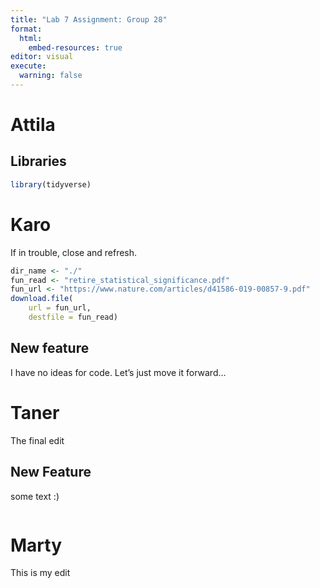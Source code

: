 ```yaml
---
title: "Lab 7 Assignment: Group 28"
format:
  html:
    embed-resources: true
editor: visual
execute: 
  warning: false
---
```


# Attila

## Libraries

```r
library(tidyverse)
```

# Karo

If in trouble, close and refresh.

```r
dir_name <- "./"
fun_read <- "retire_statistical_significance.pdf"
fun_url <- "https://www.nature.com/articles/d41586-019-00857-9.pdf"
download.file(
    url = fun_url,
    destfile = fun_read)
```

## New feature

I have no ideas for code. Let's just move it forward...

# Taner

The final edit

## New Feature

some text :)

```r

```

# Marty

This is my edit

```r

```
